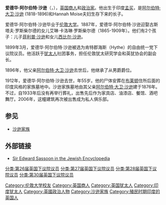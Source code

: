 {{Infobox noble|type
| name              = 爱德华·阿尔伯特·沙逊
| title             = 肯辛頓戈爾的沙逊[[從男爵|從男爵]]
| image             = Edward_Sassoon_Vanity_Fair_1900-02-01.jpg
| caption           = 
| alt               = 
| CoA               = 
| more              = no 
| succession        = 
| reign             = 
| reign-type        = 
| predecessor       = 
| successor         = 
| suc-type          = 
| spouse            = {{marriage|艾琳·卡洛琳·羅斯柴爾德|1887|1909}}
| spouse-type       = 
| issue             = [[菲利普·沙遜|菲利普·沙遜]]<br>喬蒙德利侯爵夫人[[西比爾·喬蒙德利|西比爾·喬蒙德利]]
| issue-link        = 
| issue-pipe        = 
| full name         = 
| sign              = 
| styles            = 
| titles            = 沙遜從男爵
| noble family      = [[沙遜家族|沙遜家族]]
| house-type        = 
| father            = [[阿爾伯特·大衛·沙遜|阿爾伯特·大衛·沙遜]]
| mother            = 
| birth_date        = {{birth date|1856|6|20}}
| birth_place       = 
| christening_date  = 
| christening_place = 
| death_date        = {{death date and age|1912|5|24|1856|6|20}}
| death_place       = 
| burial_date       = 
| burial_place      = 
| religion          = 
| occupation        = 
| memorials         = 
| url               = <!-- {{{URL|example.com}} -->
| module            = 
}}

'''爱德华·阿尔伯特·沙逊'''（{{lang|en|Sir '''Edward Albert Sassoon''', 2nd Baronet}}，{{bd|1856年|6月20日|1912年|5月24日|catIdx=S}}），[[英国|英国]][[商人|商人]]和[[政治家|政治家]]。他出生于印度[[孟买|孟买]]，是[[阿尔伯特·大卫·沙逊|阿尔伯特·大卫·沙逊]] (1818-1896)和Hannah Moise夫妇生存下来的长子。

爱德华·阿尔伯特·沙逊毕业于[[伦敦大学|伦敦大学]]。1887年，爱德华·阿尔伯特·沙逊迎娶古斯塔夫·罗斯柴尔德的女儿艾琳·卡洛琳·罗斯柴尔德（1865-1909年）。他们有2个孩子：儿子[[菲利普·沙逊|菲利普·沙逊]]和女儿[[西比尔·沙逊|西比尔·沙逊]]。

1899年3月，爱德华·阿尔伯特·沙逊被选为肯特郡海斯（Hythe）的自由统一党下议院议员。他活跃于[[犹太人|犹太人]]社团事务，担任伦敦犹太研究学会和英犹协会的副会长。

1896年，他父亲[[阿尔伯特·大卫·沙逊|阿尔伯特·大卫·沙逊]]去世后，他继承了从男爵爵位。 

1912年，爱德华·阿尔伯特·沙逊去世，年55岁。他的尸体安葬在[[布莱顿|布莱顿]]住所后面的印度风格的家族墓地中。沙逊家族墓地由其父亲[[阿尔伯特·大卫·沙逊|阿尔伯特·大卫·沙逊]]建于1876年。不过，自1933年后没有再举行葬礼，出售先后作为家具店、油漆店、餐馆、酒吧舞厅。2006年，这幢建筑再次被出售成为私人俱乐部。

==参见==
*[[沙逊家族|沙逊家族]]

==外部链接==
*[http://www.jewishencyclopedia.com/view.jsp?artid=269&letter=S Sir Edward Sassoon in the Jewish Encyclopedia] {{Wayback|url=http://www.jewishencyclopedia.com/view.jsp?artid=269&letter=S |date=20070930082402 }}

{{start box}}

{{succession box
  | title  = 海斯的下议院议员
  | years  = 1899年–1912年
  | before = Sir James Bevan Edwards
  | after  = [[菲利普·沙逊|菲利普·沙逊]]
}}
{{succession box
  | title  = 沙逊从男爵
  | years  = '''1896–1912
  | before = [[阿尔伯特·大卫·沙逊|阿尔伯特·大卫·沙逊]]
  | after  = [[菲利普·沙逊|菲利普·沙逊]]
}}
{{end box}}

{{DEFAULTSORT:Sassoon, Edward}}
[[Category:伦敦大学校友|Category:伦敦大学校友]]
[[Category:英国商人|Category:英国商人]]
[[Category:英国犹太人|Category:英国犹太人]]
[[Category:印度犹太人|Category:印度犹太人]]
[[Category:英國政治人物|Category:英國政治人物]]
[[Category:沙逊家族|Category:沙逊家族]]
[[Category:殖民时期印度的英国人|Category:殖民时期印度的英国人]]
[[分类:第26届英国下议院议员|分类:第26届英国下议院议员]]
[[分类:第27届英国下议院议员|分类:第27届英国下议院议员]]
[[分类:第28届英国下议院议员|分类:第28届英国下议院议员]]
[[分类:第30届英国下议院议员|分类:第30届英国下议院议员]]